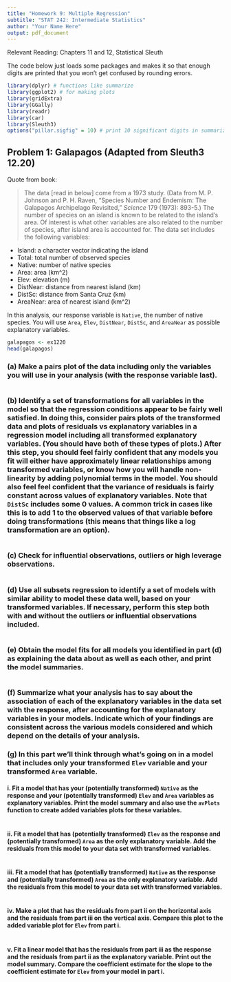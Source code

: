 ---
title: "Homework 9: Multiple Regression"
subtitle: "STAT 242: Intermediate Statistics"
author: "Your Name Here"
output: pdf_document
---

Relevant Reading: Chapters 11 and 12, Statistical Sleuth

The code below just loads some packages and makes it so that enough digits are printed that you won't get confused by rounding errors.

```{r, message = FALSE}
library(dplyr) # functions like summarize
library(ggplot2) # for making plots
library(gridExtra)
library(GGally)
library(readr)
library(car)
library(Sleuth3)
options("pillar.sigfig" = 10) # print 10 significant digits in summarize output
```

## Problem 1: Galapagos (Adapted from Sleuth3 12.20)

Quote from book:

> The data [read in below] come from a 1973 study. (Data from M. P. Johnson and P. H. Raven, "Species Number and Endemism: The Galapagos Archipelago Revisited," *Science* 179 (1973): 893-5.)  The number of species on an island is known to be related to the island's area.  Of interest is what other variables are also related to the number of species, after island area is accounted for.
The data set includes the following variables:

* Island: a character vector indicating the island
* Total: total number of observed species
* Native: number of native species
* Area: area (km^2)
* Elev: elevation (m)
* DistNear: distance from nearest island (km)
* DistSc: distance from Santa Cruz (km)
* AreaNear: area of nearest island (km^2)

In this analysis, our response variable is `Native`, the number of native species.  You will use `Area`, `Elev`, `DistNear`, `DistSc`, and `AreaNear` as possible explanatory variables.

```{r}
galapagos <- ex1220
head(galapagos)
```

### (a) Make a pairs plot of the data including only the variables you will use in your analysis (with the response variable last).

```{r}
```

### (b) Identify a set of transformations for all variables in the model so that the regression conditions appear to be fairly well satisfied.  In doing this, consider pairs plots of the transformed data and plots of residuals vs explanatory variables in a regression model including all transformed explanatory variables.  (You should have both of these types of plots.)  After this step, you should feel fairly confident that any models you fit will either have approximately linear relationships among transformed variables, or know how you will handle non-linearity by adding polynomial terms in the model.  You should also feel feel confident that the variance of residuals is fairly constant across values of explanatory variables.  Note that `DistSc` includes some 0 values.  A common trick in cases like this is to add 1 to the observed values of that variable before doing transformations (this means that things like a log transformation are an option).

```{r}
```

### (c) Check for influential observations, outliers or high leverage observations.

```{r}
```

### (d) Use all subsets regression to identify a set of models with similar ability to model these data well, based on your transformed variables.  If necessary, perform this step both with and without the outliers or influential observations included.

```{r}
```

### (e) Obtain the model fits for all models you identified in part (d) as explaining the data about as well as each other, and print the model summaries.

```{r}
```

### (f) Summarize what your analysis has to say about the association of each of the explanatory variables in the data set with the response, after accounting for the explanatory variables in your models.  Indicate which of your findings are consistent across the various models considered and which depend on the details of your analysis.



### (g) In this part we'll think through what's going on in a model that includes only your transformed `Elev` variable and your transformed `Area` variable.

#### i. Fit a model that has your (potentially transformed) `Native` as the response and your (potentially transformed) `Elev` and `Area` variables as explanatory variables.  Print the model summary and also use the `avPlots` function to create added variables plots for these variables.

```{r}
```

#### ii. Fit a model that has (potentially transformed) `Elev` as the response and (potentially transformed) `Area` as the only explanatory variable.  Add the residuals from this model to your data set with transformed variables.

```{r}
```

#### iii. Fit a model that has (potentially transformed) `Native` as the response and (potentially transformed) `Area` as the only explanatory variable.  Add the residuals from this model to your data set with transformed variables.

```{r}
```

#### iv. Make a plot that has the residuals from part ii on the horizontal axis and the residuals from part iii on the vertical axis.  Compare this plot to the added variable plot for `Elev` from part i.

```{r}
```

#### v. Fit a linear model that has the residuals from part iii as the response and the residuals from part ii as the explanatory variable.  Print out the model summary.  Compare the coefficient estimate for the slope to the coefficient estimate for `Elev` from your model in part i.

```{r}
```